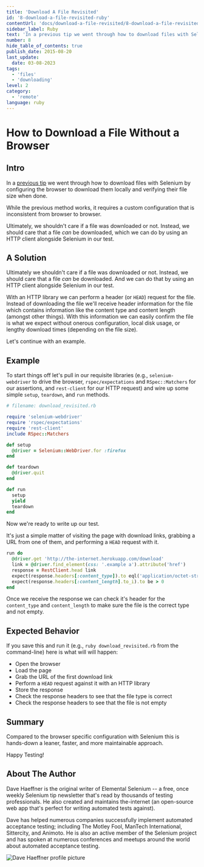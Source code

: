```yaml
---
title: 'Download A File Revisited'
id: '8-download-a-file-revisited-ruby'
contentUrl: 'docs/download-a-file-revisited/8-download-a-file-revisited-ruby'
sidebar_label: Ruby
text: 'In a previous tip we went through how to download files with Selenium by configuring the browser to download them locally and verifying their file size when done. While the previous method works, it requires a custom configuration that is inconsistent from browser to browser.'
number: 8
hide_table_of_contents: true
publish_date: 2015-08-20
last_update:
  date: 03-08-2023
tags:
  - 'files'
  - 'downloading'
level: 2
category:
  - 'remote'
language: ruby
---
```


# How to Download a File Without a Browser

## Intro

In a [previous tip](/tips/2-download-a-file) we went through how to download files with Selenium by configuring the browser to download them locally and verifying their file size when done.

While the previous method works, it requires a custom configuration that is inconsistent from browser to browser.

Ultimately, we shouldn't care if a file was downloaded or not. Instead, we should care that a file _can_ be downloaded, which we can do by using an HTTP client alongside Selenium in our test.

## A Solution

Ultimately we shouldn't care if a file was downloaded or not. Instead, we should care that a file _can_ be downloaded. And we can do that by using an HTTP client alongside Selenium in our test.

With an HTTP library we can perform a header (or `HEAD`) request for the file. Instead of downloading the file we'll receive header information for the file which contains information like the content type and content length (amongst other things). With this information we can easily confirm the file is what we expect without onerous configuration, local disk usage, or lengthy download times (depending on the file size).

Let's continue with an example.

## Example

To start things off let's pull in our requisite libraries (e.g., `selenium-webdriver` to drive the browser, `rspec/expectations` and `RSpec::Matchers` for our assertions, and `rest-client` for our HTTP request) and wire up some simple `setup`, `teardown`, and `run` methods.

```ruby
# filename: download_revisited.rb

require 'selenium-webdriver'
require 'rspec/expectations'
require 'rest-client'
include RSpec::Matchers

def setup
  @driver = Selenium::WebDriver.for :firefox
end

def teardown
  @driver.quit
end

def run
  setup
  yield
  teardown
end
```

Now we're ready to write up our test.

It's just a simple matter of visiting the page with download links, grabbing a URL from one of them, and performing a `HEAD` request with it.

```ruby
run do
  @driver.get 'http://the-internet.herokuapp.com/download'
  link = @driver.find_element(css: '.example a').attribute('href')
  response = RestClient.head link
  expect(response.headers[:content_type]).to eql('application/octet-stream')
  expect(response.headers[:content_length].to_i).to be > 0
end
```

Once we receive the response we can check it's header for the `content_type` and `content_length` to make sure the file is the correct type and not empty.

## Expected Behavior

If you save this and run it (e.g., `ruby download_revisited.rb` from the command-line) here is what will will happen:

- Open the browser
- Load the page
- Grab the URL of the first download link
- Perform a `HEAD` request against it with an HTTP library
- Store the response
- Check the response headers to see that the file type is correct
- Check the response headers to see that the file is not empty

## Summary

Compared to the browser specific configuration with Selenium this is hands-down a leaner, faster, and more maintainable approach.

Happy Testing!

## About The Author

Dave Haeffner is the original writer of Elemental Selenium -- a free, once weekly Selenium tip newsletter that's read by thousands of testing professionals. He also created and maintains the-internet (an open-source web app that's perfect for writing automated tests against).

Dave has helped numerous companies successfully implement automated acceptance testing; including The Motley Fool, ManTech International, Sittercity, and Animoto. He is also an active member of the Selenium project and has spoken at numerous conferences and meetups around the world about automated acceptance testing.

![Dave Haeffner profile picture](/img/authors/dave-haeffner.jpeg#author-img 'a title')
